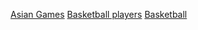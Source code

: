 [[Category:各賽事籃球運動員|Asian Games]]
[[Category:亞洲運動會籃球比賽|Basketball players]]
[[Category:亞洲運動會各項目運動員|Basketball]]